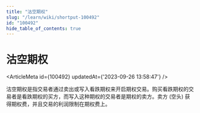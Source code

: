 ```yaml
---
title: "沽空期权"
slug: "/learn/wiki/shortput-100492"
id: "100492"
hide_table_of_contents: true
---
```



# 沽空期权

<ArticleMeta id={100492} updatedAt={'2023-09-26 13:58:47'} />
<div className='border-solid border-b border-t-0 my-4 border-[var(--ifm-color-gray-300)]' />

沽空期权是指交易者通过卖出或写入看跌期权来开启期权交易。购买看跌期权的交易者是看跌期权的买方，而写入这种期权的交易者是期权的卖方。卖方 (空头) 获得期权费，并且交易的利润限制在期权费上。
